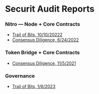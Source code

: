 # Securit Audit Reports

### Nitro — Node + Core Contracts

- [Trail of Bits, 10/10/20222](TODO)
- [ Consensus Diligence, 6/24/2022](TODO)

### Token Bridge + Core Contracts

- [ Consensus Diligence, 11/5/2021](TODO_Token_Bridge_Repo_Link)

### Governance

- [Trail of Bits, 1/6/2023](https://github.com/ArbitrumFoundation/governance/audits/trail_of_bits_governance_report_1_6_2023.pdf)
